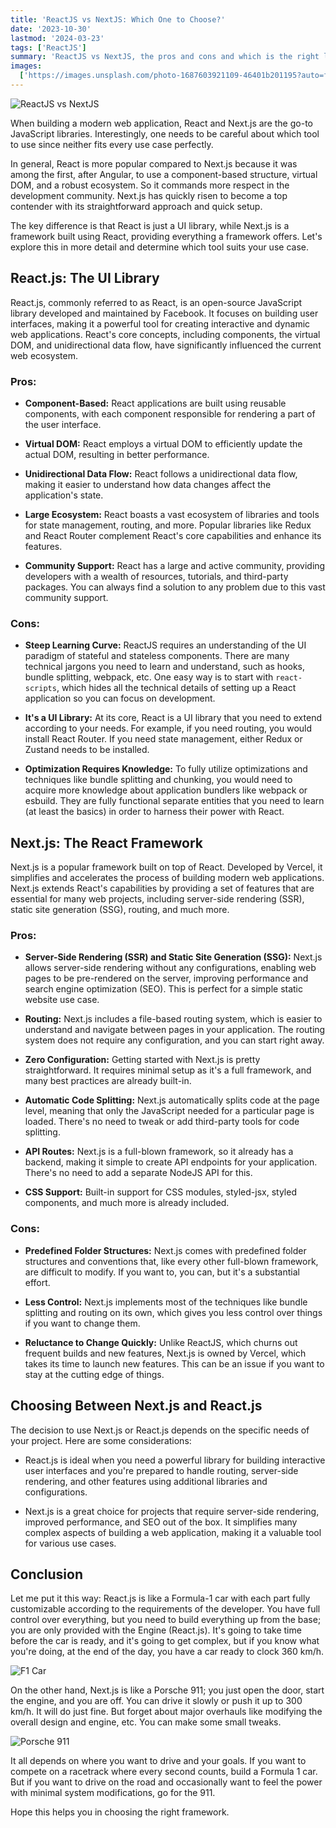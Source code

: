 ```yaml
---
title: 'ReactJS vs NextJS: Which One to Choose?'
date: '2023-10-30'
lastmod: '2024-03-23'
tags: ['ReactJS']
summary: 'ReactJS vs NextJS, the pros and cons and which is the right library or framework to use for your next project'
images:
  ['https://images.unsplash.com/photo-1687603921109-46401b201195?auto=format&fit=crop&q=80&w=1161']
---
```


![ReactJS vs NextJS](https://images.unsplash.com/photo-1687603921109-46401b201195?auto=format&fit=crop&q=80&w=1161)

When building a modern web application, React and Next.js are the go-to JavaScript libraries. Interestingly, one needs to be careful about which tool to use since neither fits every use case perfectly.

In general, React is more popular compared to Next.js because it was among the first, after Angular, to use a component-based structure, virtual DOM, and a robust ecosystem. So it commands more respect in the development community. Next.js has quickly risen to become a top contender with its straightforward approach and quick setup.

The key difference is that React is just a UI library, while Next.js is a framework built using React, providing everything a framework offers. Let's explore this in more detail and determine which tool suits your use case.

## React.js: The UI Library

React.js, commonly referred to as React, is an open-source JavaScript library developed and maintained by Facebook. It focuses on building user interfaces, making it a powerful tool for creating interactive and dynamic web applications. React's core concepts, including components, the virtual DOM, and unidirectional data flow, have significantly influenced the current web ecosystem.

### Pros:

- **Component-Based:** React applications are built using reusable components, with each component responsible for rendering a part of the user interface.

- **Virtual DOM:** React employs a virtual DOM to efficiently update the actual DOM, resulting in better performance.

- **Unidirectional Data Flow:** React follows a unidirectional data flow, making it easier to understand how data changes affect the application's state.

- **Large Ecosystem:** React boasts a vast ecosystem of libraries and tools for state management, routing, and more. Popular libraries like Redux and React Router complement React's core capabilities and enhance its features.

- **Community Support:** React has a large and active community, providing developers with a wealth of resources, tutorials, and third-party packages. You can always find a solution to any problem due to this vast community support.

### Cons:

- **Steep Learning Curve:** ReactJS requires an understanding of the UI paradigm of stateful and stateless components. There are many technical jargons you need to learn and understand, such as hooks, bundle splitting, webpack, etc. One easy way is to start with `react-scripts`, which hides all the technical details of setting up a React application so you can focus on development.

- **It's a UI Library:** At its core, React is a UI library that you need to extend according to your needs. For example, if you need routing, you would install React Router. If you need state management, either Redux or Zustand needs to be installed.

- **Optimization Requires Knowledge:** To fully utilize optimizations and techniques like bundle splitting and chunking, you would need to acquire more knowledge about application bundlers like webpack or esbuild. They are fully functional separate entities that you need to learn (at least the basics) in order to harness their power with React.

## Next.js: The React Framework

Next.js is a popular framework built on top of React. Developed by Vercel, it simplifies and accelerates the process of building modern web applications. Next.js extends React's capabilities by providing a set of features that are essential for many web projects, including server-side rendering (SSR), static site generation (SSG), routing, and much more.

### Pros:

- **Server-Side Rendering (SSR) and Static Site Generation (SSG):** Next.js allows server-side rendering without any configurations, enabling web pages to be pre-rendered on the server, improving performance and search engine optimization (SEO). This is perfect for a simple static website use case.

- **Routing:** Next.js includes a file-based routing system, which is easier to understand and navigate between pages in your application. The routing system does not require any configuration, and you can start right away.

- **Zero Configuration:** Getting started with Next.js is pretty straightforward. It requires minimal setup as it's a full framework, and many best practices are already built-in.

- **Automatic Code Splitting:** Next.js automatically splits code at the page level, meaning that only the JavaScript needed for a particular page is loaded. There's no need to tweak or add third-party tools for code splitting.

- **API Routes:** Next.js is a full-blown framework, so it already has a backend, making it simple to create API endpoints for your application. There's no need to add a separate NodeJS API for this.

- **CSS Support:** Built-in support for CSS modules, styled-jsx, styled components, and much more is already included.

### Cons:

- **Predefined Folder Structures:** Next.js comes with predefined folder structures and conventions that, like every other full-blown framework, are difficult to modify. If you want to, you can, but it's a substantial effort.

- **Less Control:** Next.js implements most of the techniques like bundle splitting and routing on its own, which gives you less control over things if you want to change them.

- **Reluctance to Change Quickly:** Unlike ReactJS, which churns out frequent builds and new features, Next.js is owned by Vercel, which takes its time to launch new features. This can be an issue if you want to stay at the cutting edge of things.

## Choosing Between Next.js and React.js

The decision to use Next.js or React.js depends on the specific needs of your project. Here are some considerations:

- React.js is ideal when you need a powerful library for building interactive user interfaces and you're prepared to handle routing, server-side rendering, and other features using additional libraries and configurations.

- Next.js is a great choice for projects that require server-side rendering, improved performance, and SEO out of the box. It simplifies many complex aspects of building a web application, making it a valuable tool for various use cases.

## Conclusion

Let me put it this way: React.js is like a Formula-1 car with each part fully customizable according to the requirements of the developer. You have full control over everything, but you need to build everything up from the base; you are only provided with the Engine (React.js). It's going to take time before the car is ready, and it's going to get complex, but if you know what you're doing, at the end of the day, you have a car ready to clock 360 km/h.

![F1 Car](https://images.unsplash.com/photo-1599840689193-b218754f3d01?auto=format&fit=crop&q=80&w=1161)

On the other hand, Next.js is like a Porsche 911; you just open the door, start the engine, and you are off. You can drive it slowly or push it up to 300 km/h. It will do just fine. But forget about major overhauls like modifying the overall design and engine, etc. You can make some small tweaks.

![Porsche 911](https://images.unsplash.com/photo-1596813366843-4a0f41a9538e?auto=format&fit=crop&q=80&w=1161)

It all depends on where you want to drive and your goals. If you want to compete on a racetrack where every second counts, build a Formula 1 car. But if you want to drive on the road and occasionally want to feel the power with minimal system modifications, go for the 911.

Hope this helps you in choosing the right framework.
